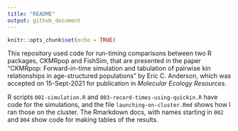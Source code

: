 ```yaml
---
title: "README"
output: github_document
---
```


```r
knitr::opts_chunk$set(echo = TRUE)
```

This repository used code for run-timing comparisons between two R packages, CKMRpop and 
FishSim, that are presented in the paper "CKMRpop: Forward-in-time simulation and tabulation
of pairwise kin relationships in age-structured populations" by Eric C. Anderson, which
was accepted on 15-Sept-2021 for publication in _Molecular Ecology Resources_.

R scripts `001-simulation.R` and `003-record-times-using-quickin.R` have code for the 
simulations, and the file
`launching-on-cluster.Rmd` shows how I ran those on the cluster.  The Rmarkdown docs,
with names starting in `002` and `004` show code for making tables of the results.

